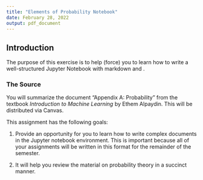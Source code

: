 ```yaml
---
title: "Elements of Probability Notebook"
date: February 28, 2022
output: pdf_document
---
```



## Introduction

The purpose of this exercise is to help (force) you to learn how to write a well-structured Jupyter Notebook
with markdown and \LaTeX. 

\vspace{5mm}

### The Source

You will summarize the document "Appendix A: Probability" from the textbook _Introduction to Machine Learning_
by Ethem Alpaydin. This will be distributed via Canvas. 

\vspace{5mm}

This assignment has the following goals: 

1. Provide an opportunity for you to learn how to write complex documents in the Jupyter notebook environment.
   This is important because all of your assignments will be written in this format for the remainder of the
   semester. 

2. It will help you review the material on probability theory in a succinct manner. 